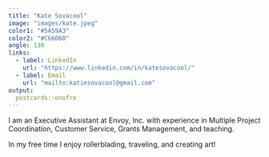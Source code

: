 ```yaml
---
title: "Kate Sovacool"
image: "images/kate.jpeg"
color1: "#5A59A3"
color2: "#C66060"
angle: 130
links:
  - label: LinkedIn
    url: "https://www.linkedin.com/in/katesovacool/"
  - label: Email
    url: "mailto:katiesovacool@gmail.com"
output:
  postcards::onofre
---
```

 
I am an Executive Assistant at Envoy, Inc. with experience in 
Multiple Project Coordination, Customer Service, Grants Management, and teaching.

In my free time I enjoy rollerblading, traveling, and creating art!
